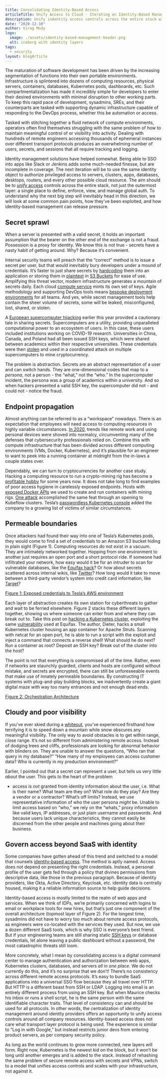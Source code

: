 ```yaml
---
title: Consolidating Identity-Based Access
articleTitle: Unify Access to Cloud - Iterating on Identity-Based Management
description: Unify indentity access controls across the entire stack with a single place to define, enforce, view, and manage global authorization.
date: "2020-12-10"
author: Virag Mody
logo:
  image: ./assets/identity-based-management-header.png
  alt: iceberg with identity layers
tags:
  - security
layout: blogArticle
---
```



The maturation of software development has been driven by the increasing segmentation of functions into their own portable environments.
Infrastructure is splintered into dozens of computing resources, physical servers, containers, databases, Kubernetes pods, dashboards, etc.
Such compartmentalization has made it incredibly simple for developers to enter their desired environments with minimal disruption to other
working parts. To keep this rapid pace of development, sysadmins, SREs, and their counterparts are tasked with supporting dynamic
infrastructure capable of responding to the DevOps process, whether this be automation or access.

Tasked with stitching together a fluid network of compute environments, operators often find themselves struggling with the same problem of
how to maintain meaningful control of or visibility into activity. Dealing with hundreds of remote engineers accessing thousands of
ephemeral instances over different transport protocols produces an overwhelming number of users, secrets, and sessions that all require
tracking and logging.

Identity management solutions have helped somewhat. Being able to SSO into apps like Slack or Jenkins adds some much-needed finesse, but are
incomplete in coverage. The next iteration will be to use the same identity object to authorize privileged access to servers, clusters,
apps, databases, desktops, routers, and every other possible cloud resource. The aim should be to [_unify_
access](https://goteleport.com/blog/application-access-announcement/) controls across the entire stack, not just the outermost layer: a single place to define,
enforce, view, and manage global auth. To understand why the next big step will inevitably head in this direction, we will look at some
common pain points, how they’ve been exploited, and how identity-based management can release pressure.

## Secret sprawl

When a server is presented with a valid secret, it holds an important assumption that the bearer on the other end of the exchange is not a
fraud. Possession is a proxy for identity. We know this is not true - secrets have a nasty habit of getting around. Why? Because it’s
convenient.

Internal security teams will preach that the “correct” method is to issue a secret per user, but that would inevitably bury developers under
a mound of credentials. It’s faster to just share secrets by
[hardcoding](https://www.theregister.com/2019/09/27/pupil_mental_health_tracking_app_security_fears/) them into an application or storing
them in [plaintext](https://www.zdnet.com/article/twitter-says-bug-exposed-passwords-in-plaintext/) in [S3
Buckets](https://www.darkreading.com/cloud/twilio-security-incident-shows-danger-of-misconfigured-s3-buckets/d/d-id/1338447) for ease of
use. Amplifying this threat vector, modern infrastructure generates a mountain of secrets daily. Each cloud [compute
service](https://docs.aws.amazon.com/whitepapers/latest/aws-overview/compute-services.html) mints its own set of keys. Agile methodology and
supporting DevOps tools means [bespoke deployment
environments](https://hackernoon.com/a-z-of-devops-managing-multiple-environments-with-the-help-of-these-tools-n6x3thm) for all teams. And
yes, while secret management tools help contain the sheer volume of secrets, some will be leaked, misconfigured, lost, shared, or stolen.

A [European supercomputer hijacking](https://www.zdnet.com/article/supercomputers-hacked-across-europe-to-mine-cryptocurrency) earlier this
year provided a cautionary tale in sharing secrets. Supercomputers are a utility, providing unparalleled computational power to an ecosystem
of users. In this case, these users included institutions working on COVID-19 research. Universities in China, Canada, and Poland had all
been issued SSH keys, which were shared between academics within their respective universities. These credentials were then
[stolen](https://csirt.egi.eu/academic-data-centers-abused-for-crypto-currency-mining/) and used in a coordinated attack on multiple
supercomputers to mine cryptocurrency.

The problem is abstraction. Secrets are an abstract representation of a user and can switch hands. They are one-dimensional codes that map
to a _persona_, not a person - the “what,” not the “who.” In the supercomputer incident, the persona was a group of academics within a
university. And so when hackers presented a valid SSH key, the supercomputer did not - and could not - notice the fraud.

## Endpoint propagation

Almost anything can be referred to as a “workspace” nowadays. There is an expectation that employees will need access to computing resources
in highly variable circumstances. [In 2020](https://goteleport.com/blog/surviving-the-upside-down/), trends like remote work and using personal devices were
shoved into normalcy, circumventing many of the defenses that cybersecurity professionals relied on. Combine this with compute
infrastructure that has been divided across different computing environments (VMs, Docker, Kubernetes), and it’s plausible for an engineer
to want to peek into a running container at midnight from the in-laws a couple states over.

Dependably, we can turn to cryptocurrencies for another case study. Hacking a computing resource to run a crypto-mining rig has become a
[profitable hobby](https://mackeeper.com/blog/post/cryptojacking-invades-cloud-how-modern-containerization-trend-is-exploited-by-attackers/)
for some years now. It does not take long to find examples of poor access hygiene in carelessly exposed endpoints. Hosts with [exposed
Docker APIs](https://www.zdnet.com/article/a-hacking-group-is-hijacking-docker-systems-with-exposed-api-endpoints/) we used to create and
run containers with mining rigs. [One
attack](https://analyticsindiamag.com/how-kubeflow-clusters-were-targeted-recently-by-hackers-for-crypto-mining/) accomplished the same feat
through an opening to Kubeflow clusters. Tesla’s [passwordless Kubernetes console](https://redlock.io/blog/cryptojacking-tesla) added the
company to a growing list of victims of similar circumstances.

## Permeable boundaries

Once attackers had found their way into one of Tesla’s Kubernetes pods, they would come to find a set of credentials to an Amazon S3 bucket
hiding in plain sight (Figure 1). Computing resources do not exist in a vacuum. They are intimately networked together. Hopping from one
environment to another just requires an open port and a short protocol ride. If someone had infiltrated your network, how easy would it be
for an intruder to scan for vulnerable databases, like the [Equifax
hack](https://www.warren.senate.gov/imo/media/doc/2018.09.06%20GAO%20Equifax%20report.pdf)? Or how about secrets scattered across internal
wikis, like [Twitter](https://goteleport.com/blog/twitter-hack/)? How long would it take to move between a third-party vendor’s system into credit card
information, like [Target](https://krebsonsecurity.com/2014/02/target-hackers-broke-in-via-hvac-company/)?

<BlogImage
  src="./assets/identity-based-management-1.png"
  width="100%"
  alt="screenshot of exposed tesla credentials"
/>

[Figure 1: Exposed credentials to Tesla’s AWS environment](https://redlock.io/blog/cryptojacking-tesla)

Each layer of abstraction creates its own station for cyberthreats to gather and wait to be ferried elsewhere. Figure 2 stacks these
different layers together, showing us where someone can enter from and where they can break out to. Take this post on [hacking a Kubernetes
cluster](https://neuvector.com/container-security/hack-kubernetes-container/), exploiting the same
[vulnerability](https://nvd.nist.gov/vuln/detail/CVE-2017-5638) used at Equifax. The author, Dieter, hacks a small Kubernetes cluster
housing an app container for Apache Struts. Scanning with netcat for an open port, he is able to run a script with the exploit and inject a
command that connects a reverse shell! What should he do next? Run a container as root? Deposit an SSH key? Break out of the cluster into
the host?

The point is not that everything is compromised all of the time. Rather, even if networks are staunchly guarded, clients and hosts are
configured without mistake, and secrets are encrypted, there can still be unforeseeable events that make use of innately permeable
boundaries. By constructing IT systems with plug-and-play building blocks, we inadvertently create a giant digital maze with way too many
entrances and not enough dead ends.

<BlogImage
  src="./assets/identity-based-management-2.png"
  width="100%"
  alt="orchestration architecture diagram"
/>

[Figure 2: Orchestration Architecture](https://phoenixnap.com/blog/what-is-container-orchestration)

## Cloudy and poor visibility

If you’ve ever skied during a [whiteout](<https://en.wikipedia.org/wiki/Whiteout_(weather)>), you’ve experienced firsthand how terrifying it
is to speed down a mountain while snow obscures any meaningful visibility. The only way to avoid obstacles is to get within range, close
range. It’s not so different from administering remote access. Instead of dodging trees and cliffs, professionals are looking for abnormal
behavior with blinders on. They are unable to answer the questions, “Who ran that query in my database?” “How many of my employees can
access customer data? Who is currently in my production environment?”

Earlier, I pointed out that a secret can represent a user, but tells us very little _about_ the user. This gets to the heart of the problem

- access is _not_ granted from identity information about the user, i.e. What is their name? What team are they on? What role do they play?
  Are they a vendor or a contractor? What’s off limits? Instead, we use representative information of who the user persona _might_ be. Unable
  to limit access based on “who,” we rely on the “whats,” proxy information like valid keys, IP addresses, or just plain username and
  passwords. And because users lack unique characteristics, they cannot easily be discerned from the other people and machines going about
  their business.

<EmailSubscribeViolet />

## Govern access beyond SaaS with identity

Some companies have gotten ahead of this trend and switched to a model that counsels [identity-based
access](https://modernedgetechnologies.com/2017/11/07/access-control/). The method is aptly named. Access does not depend on presenting the
right credentials. Instead, a personal profile of the user gets fed through a policy that divines permissions from descriptive data, like
those in the previous paragraph. Because of identity providers, like Okta, Active Directory, Keycloak, etc. identity data is centrally
housed, making it a reliable information source to help guide decisions.

Identity-based access is mostly limited to the realm of web apps and services. When we think of IDPs, we’re primarily concerned with logins
to email or workplace tools for new hires, but that’s just one component of the overall architecture (topmost layer of Figure 2). For the
longest time, sysadmins did not have to worry too much about remote access protocols, as engineers were co-located with the services they
used. But now, we use a dozen different SaaS tools, which is why SSO is everyone’s best friend. But if your engineering teams are still
sharing static [SSH keys](https://goteleport.com/blog/comparing-ssh-keys/) or database credentials, let alone leaving a public dashboard without a password, the
most catastrophic threats still loom.

More concretely, what I mean by consolidating access is a digital command center to manage authentication and authorization between web
apps, Kubernetes clusters, databases, and servers _all in one place_. We do not currently do this, and it’s no surprise that we don’t!
There’s no consistency across different remote access protocols. It’s easy to bundle SaaS applications into a universal SSO flow because
they all travel over HTTP. But HTTP is a different beast from SSH or LDAP. Logging into email is an entirely different process from using an
SSH key. But when Maurice checks his inbox or runs a shell script, he is the same person with the same identifiable character traits. That
level of consistency can and should be used for all protocols. In other words, the centralization of identity management around identity
providers offers an opportunity to unify access controls around _all_ company resources. Identity-based access does not care what transport
layer protocol is being used. The experience is similar to “Log in with Google,” but instead restricts junior devs from entering product
servers, as per company security policy.

As long as the world continues to grow more connected, new layers will form. Right now, Kubernetes is the newest kid on the block, but it
won’t be long until another emerges and is added to the stack. Instead of rehashing the same problem of secure remote access with secrets
and VPNs, switch to a model that unifies access controls and scales with your infrastructure, not against it.
